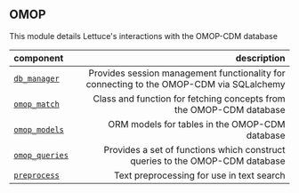 ## OMOP

This module details Lettuce's interactions with the OMOP-CDM database

| component | description |
|:----------|------------:|
|[`db_manager`](/api_reference/omop/db_manager)| Provides session management functionality for connecting to the OMOP-CDM via SQLalchemy |
|[`omop_match`](/api_reference/omop/omop_match)| Class and function for fetching concepts from the OMOP-CDM database |
|[`omop_models`](/api_reference/omop/omop_models)| ORM models for tables in the OMOP-CDM database |
|[`omop_queries`](/api_reference/omop/omop_queries)| Provides a set of functions which construct queries to the OMOP-CDM database |
|[`preprocess`](/api_reference/omop/preprocess)| Text preprocessing for use in text search |
